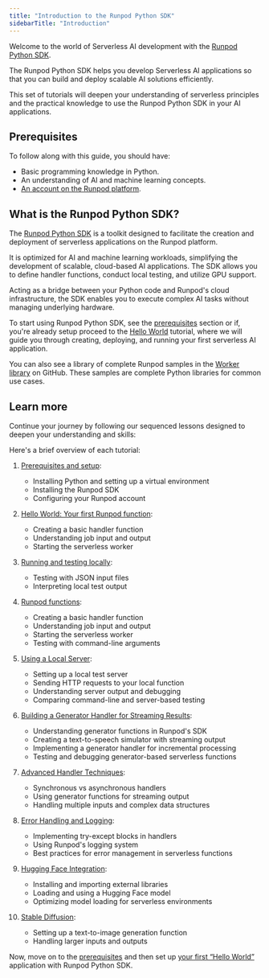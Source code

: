 ```yaml
---
title: "Introduction to the Runpod Python SDK"
sidebarTitle: "Introduction"
---
```


Welcome to the world of Serverless AI development with the [Runpod Python SDK](https://github.com/runpod/runpod-python).

The Runpod Python SDK helps you develop Serverless AI applications so that you can build and deploy scalable AI solutions efficiently.

This set of tutorials will deepen your understanding of serverless principles and the practical knowledge to use the Runpod Python SDK in your AI applications.

## Prerequisites

To follow along with this guide, you should have:

* Basic programming knowledge in Python.
* An understanding of AI and machine learning concepts.
* [An account on the Runpod platform](https://www.console.runpod.io/signup).

## What is the Runpod Python SDK?

The [Runpod Python SDK](https://github.com/runpod/runpod-python) is a toolkit designed to facilitate the creation and deployment of serverless applications on the Runpod platform.

It is optimized for AI and machine learning workloads, simplifying the development of scalable, cloud-based AI applications. The SDK allows you to define handler functions, conduct local testing, and utilize GPU support.

Acting as a bridge between your Python code and Runpod's cloud infrastructure, the SDK enables you to execute complex AI tasks without managing underlying hardware.

To start using Runpod Python SDK, see the [prerequisites](/tutorials/sdks/python/get-started/prerequisites) section or if, you're already setup proceed to the [Hello World](/tutorials/sdks/python/get-started/hello-world) tutorial, where we will guide you through creating, deploying, and running your first serverless AI application.

You can also see a library of complete Runpod samples in the [Worker library](https://github.com/runpod-workers) on GitHub. These samples are complete Python libraries for common use cases.

## Learn more

Continue your journey by following our sequenced lessons designed to deepen your understanding and skills:

Here's a brief overview of each tutorial:

1. [Prerequisites and setup](/tutorials/sdks/python/get-started/prerequisites):

   * Installing Python and setting up a virtual environment
   * Installing the Runpod SDK
   * Configuring your Runpod account

2. [Hello World: Your first Runpod function](/tutorials/sdks/python/get-started/hello-world):

   * Creating a basic handler function
   * Understanding job input and output
   * Starting the serverless worker

3. [Running and testing locally](/tutorials/sdks/python/get-started/running-locally):

   * Testing with JSON input files
   * Interpreting local test output

4. [Runpod functions](/tutorials/sdks/python/101/hello):

   * Creating a basic handler function
   * Understanding job input and output
   * Starting the serverless worker
   * Testing with command-line arguments

5. [Using a Local Server](/tutorials/sdks/python/101/local-server-testing):

   * Setting up a local test server
   * Sending HTTP requests to your local function
   * Understanding server output and debugging
   * Comparing command-line and server-based testing

6. [Building a Generator Handler for Streaming Results](/tutorials/sdks/python/101/generator):

   * Understanding generator functions in Runpod's SDK
   * Creating a text-to-speech simulator with streaming output
   * Implementing a generator handler for incremental processing
   * Testing and debugging generator-based serverless functions

7. [Advanced Handler Techniques](/tutorials/sdks/python/101/async):

   * Synchronous vs asynchronous handlers
   * Using generator functions for streaming output
   * Handling multiple inputs and complex data structures

8. [Error Handling and Logging](/tutorials/sdks/python/101/error):

   * Implementing try-except blocks in handlers
   * Using Runpod's logging system
   * Best practices for error management in serverless functions

9. [Hugging Face Integration](/tutorials/sdks/python/102/huggingface-models):

   * Installing and importing external libraries
   * Loading and using a Hugging Face model
   * Optimizing model loading for serverless environments

10. [Stable Diffusion](/tutorials/sdks/python/102/stable-diffusion-text-to-image):

    * Setting up a text-to-image generation function
    * Handling larger inputs and outputs

Now, move on to the [prerequisites](/tutorials/sdks/python/get-started/prerequisites) and then set up [your first “Hello World”](/tutorials/sdks/python/get-started/hello-world) application with Runpod Python SDK.
